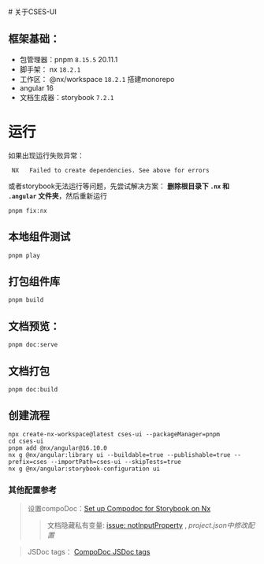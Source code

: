 
<Meta title="关于/需知" />
# 关于CSES-UI

## 框架基础：
+ 包管理器：pnpm `8.15.5`  20.11.1
+ 脚手架： nx `18.2.1`
+ 工作区： @nx/workspace `18.2.1` 搭建monorepo
+ angular 16
+ 文档生成器：storybook `7.2.1`


# 运行
如果出现运行失败异常：
```
 NX   Failed to create dependencies. See above for errors
```
或者storybook无法运行等问题，先尝试解决方案：
**删除根目录下 `.nx` 和 `.angular` 文件夹**，然后重新运行
```
pnpm fix:nx
```

## 本地组件测试
```
pnpm play
```

## 打包组件库
```
pnpm build
```

## 文档预览：
```
pnpm doc:serve
```

## 文档打包
```
pnpm doc:build
```

## 创建流程
```
npx create-nx-workspace@latest cses-ui --packageManager=pnpm
cd cses-ui
pnpm add @nx/angular@16.10.0
nx g @nx/angular:library ui --buildable=true --publishable=true --prefix=cses --importPath=cses-ui --skipTests=true
nx g @nx/angular:storybook-configuration ui
```

### 其他配置参考
> 设置compoDoc：[Set up Compodoc for Storybook on Nx](https://nx.dev/recipes/storybook/angular-storybook-compodoc)
>> 文档隐藏私有变量: [issue: notInputProperty](https://github.com/storybookjs/storybook/issues/14147) , *project.json中修改配置*

> JSDoc tags：  [CompoDoc JSDoc tags](https://compodoc.app/guides/jsdoc-tags.html)
